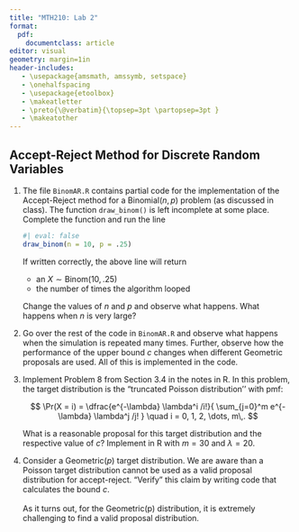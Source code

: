 ```yaml
---
title: "MTH210: Lab 2"
format: 
  pdf:
    documentclass: article
editor: visual
geometry: margin=1in
header-includes:
   - \usepackage{amsmath, amssymb, setspace}
   - \onehalfspacing
   - \usepackage{etoolbox} 
   - \makeatletter 
   - \preto{\@verbatim}{\topsep=3pt \partopsep=3pt } 
   - \makeatother
---
```


## Accept-Reject Method for Discrete Random Variables

1.  The file `BinomAR.R` contains partial code for the implementation of the Accept-Reject method for a Binomial$(n,p)$ problem (as discussed in class). The function `draw_binom()` is left incomplete at some place. Complete the function and run the line

    ```r
    #| eval: false
    draw_binom(n = 10, p = .25)
    ```

    If written correctly, the above line will return

    -   an $X \sim \text{Binom}(10, .25)$
    -   the number of times the algorithm looped

    Change the values of $n$ and $p$ and observe what happens. What happens when $n$ is very large?

2.  Go over the rest of the code in `BinomAR.R` and observe what happens when the simulation is repeated many times. Further, observe how the performance of the upper bound $c$ changes when different Geometric proposals are used. All of this is implemented in the code.

3.  Implement Problem 8 from Section 3.4 in the notes in R. In this problem, the target distribution is the "truncated Poisson distribution'' with pmf:

    $$
    	\Pr(X = i) = \dfrac{e^{-\lambda} \lambda^i /i!}{ \sum_{j=0}^m e^{-\lambda} \lambda^j /j! } \quad i = 0, 1, 2, \dots, m\,.
    $$

    What is a reasonable proposal for this target distribution and the respective value of $c$? Implement in R with $m = 30$ and $\lambda = 20$.

4.  Consider a Geometric$(p)$ target distribution. We are aware than a Poisson target distribution cannot be used as a valid proposal distribution for accept-reject. "Verify" this claim by writing code that calculates the bound $c$.\
    \
    As it turns out, for the Geometric(p) distribution, it is extremely challenging to find a valid proposal distribution.
